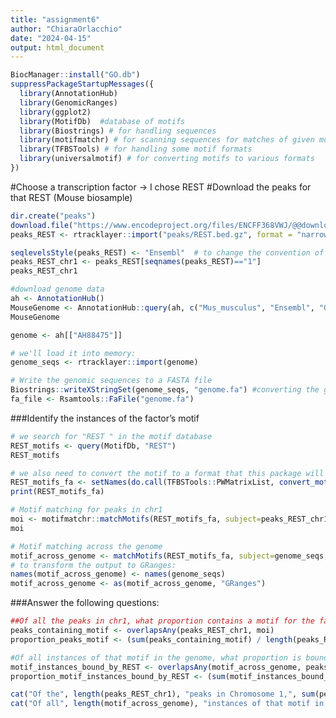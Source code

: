 ```yaml
---
title: "assignment6"
author: "ChiaraOrlacchio"
date: "2024-04-15"
output: html_document
---
```


```r
BiocManager::install("GO.db")
suppressPackageStartupMessages({
  library(AnnotationHub)
  library(GenomicRanges)
  library(ggplot2)
  library(MotifDb)  #database of motifs
  library(Biostrings) # for handling sequences
  library(motifmatchr) # for scanning sequences for matches of given motifs
  library(TFBSTools) # for handling some motif formats
  library(universalmotif) # for converting motifs to various formats
})
```

#Choose a transcription factor -> I chose REST 
#Download the peaks for that REST (Mouse biosample)

```r
dir.create("peaks")
download.file("https://www.encodeproject.org/files/ENCFF368VWJ/@@download/ENCFF368VWJ.bed.gz", dest="peaks/REST.bed.gz")
peaks_REST <- rtracklayer::import("peaks/REST.bed.gz", format = "narrowPeak")

seqlevelsStyle(peaks_REST) <- "Ensembl"  # to change the convention of the chromosome names to chr1
peaks_REST_chr1 <- peaks_REST[seqnames(peaks_REST)=="1"]
peaks_REST_chr1
```

```r
#download genome data 
ah <- AnnotationHub()
MouseGenome <- AnnotationHub::query(ah, c("Mus_musculus", "Ensembl", "GRCm38"))
MouseGenome

genome <- ah[["AH88475"]]

# we'll load it into memory:
genome_seqs <- rtracklayer::import(genome)

# Write the genomic sequences to a FASTA file
Biostrings::writeXStringSet(genome_seqs, "genome.fa") #converting the genome_seqs to the fasta format for the motif matching analysis
fa_file <- Rsamtools::FaFile("genome.fa")
```


###Identify the instances of the factor's motif
```r
# we search for "REST " in the motif database
REST_motifs <- query(MotifDb, "REST")
REST_motifs

# we also need to convert the motif to a format that this package will accept -> write the sequence to a fasta (fa) datei
REST_motifs_fa <- setNames(do.call(TFBSTools::PWMatrixList, convert_motifs(REST_motifs, class="TFBSTools-PWMatrix")), names(REST_motifs))
print(REST_motifs_fa)

# Motif matching for peaks in chr1
moi <- motifmatchr::matchMotifs(REST_motifs_fa, subject=peaks_REST_chr1, genome=fa_file, out="positions") #specify that we want the function to return the genomic position of each motif match
moi

# Motif matching across the genome
motif_across_genome <- matchMotifs(REST_motifs_fa, subject=genome_seqs, out="positions")[[1]]
# to transform the output to GRanges:
names(motif_across_genome) <- names(genome_seqs)
motif_across_genome <- as(motif_across_genome, "GRanges")
```

###Answer the following questions:
```r
##Of all the peaks in chr1, what proportion contains a motif for the factor?
peaks_containing_motif <- overlapsAny(peaks_REST_chr1, moi)
proportion_peaks_motif <- (sum(peaks_containing_motif) / length(peaks_REST_chr1))*100

#Of all instances of that motif in the genome, what proportion is bound by the factor (i.e. has a peak)?
motif_instances_bound_by_REST <- overlapsAny(motif_across_genome, peaks_REST_chr1)
proportion_motif_instances_bound_by_REST <- (sum(motif_instances_bound_by_REST) / length(motif_across_genome))*100

cat("Of the", length(peaks_REST_chr1), "peaks in Chromosome 1,", sum(peaks_containing_motif), "(", proportion_peaks_motif, "%)", "contain a motif.\n")
cat("Of all", length(motif_across_genome), "instances of that motif in the genome,", sum(motif_instances_bound_by_REST), "(", proportion_motif_instances_bound_by_REST, "%)", "is bound by REST (has a peak).\n")
```

















